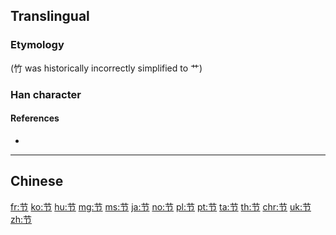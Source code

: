 {{character info/new}}
{{also|節}}
==Translingual==

===Etymology===
{{Han simp|節|f=竹|t=艹|f2=即|t2=卩}} (竹 was historically incorrectly simplified to 艹)

===Han character===
{{Han char|rn=140|rad=艸|as=02|sn=8|four=|canj=TSL|ids=⿱[[艹]][[ㄗ]]}}

====References====
* {{Han ref|kx=1017.191|hdz=53173.060|uh=8282|ud=33410}}

----

==Chinese==
{{zh-see|節}}

[[fr:节]]
[[ko:节]]
[[hu:节]]
[[mg:节]]
[[ms:节]]
[[ja:节]]
[[no:节]]
[[pl:节]]
[[pt:节]]
[[ta:节]]
[[th:节]]
[[chr:节]]
[[uk:节]]
[[zh:节]]